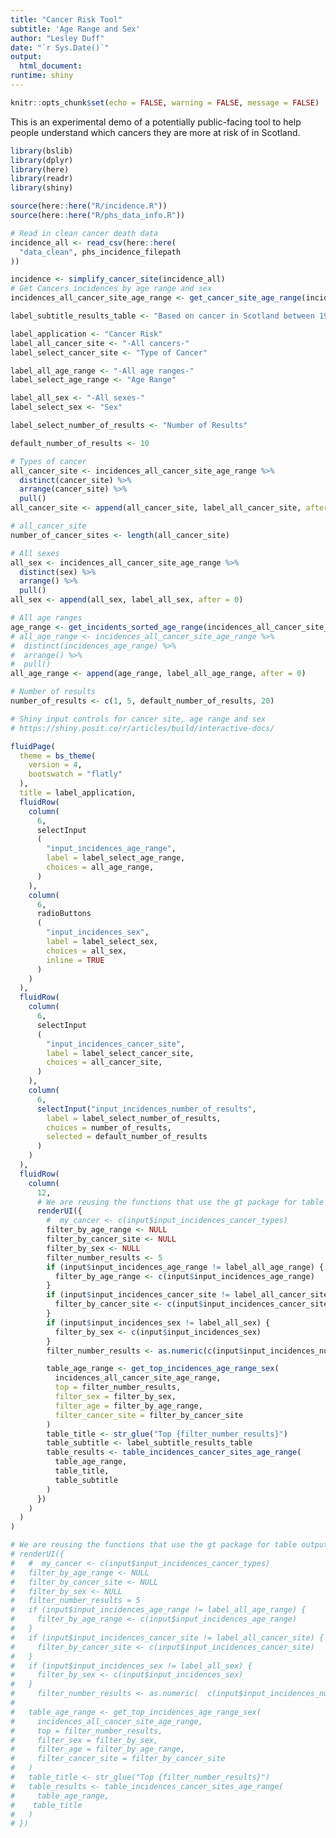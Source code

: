 ```yaml
---
title: "Cancer Risk Tool"
subtitle: 'Age Range and Sex'
author: "Lesley Duff"
date: "`r Sys.Date()`"
output: 
  html_document: 
runtime: shiny
---
```

```r
knitr::opts_chunk$set(echo = FALSE, warning = FALSE, message = FALSE)
```
This is an experimental demo of a potentially public-facing tool to help people understand which cancers they are more at risk of in Scotland.

```r
library(bslib)
library(dplyr)
library(here)
library(readr)
library(shiny)
```

```r
source(here::here("R/incidence.R"))
source(here::here("R/phs_data_info.R"))
```
```r
# Read in clean cancer death data
incidence_all <- read_csv(here::here(
  "data_clean", phs_incidence_filepath
))

incidence <- simplify_cancer_site(incidence_all)
# Get Cancers incidences by age range and sex
incidences_all_cancer_site_age_range <- get_cancer_site_age_range(incidence)
```

```r
label_subtitle_results_table <- "Based on cancer in Scotland between 1997 and 2021"

label_application <- "Cancer Risk"
label_all_cancer_site <- "-All cancers-"
label_select_cancer_site <- "Type of Cancer"

label_all_age_range <- "-All age ranges-"
label_select_age_range <- "Age Range"

label_all_sex <- "-All sexes-"
label_select_sex <- "Sex"

label_select_number_of_results <- "Number of Results"

default_number_of_results <- 10

# Types of cancer
all_cancer_site <- incidences_all_cancer_site_age_range %>%
  distinct(cancer_site) %>%
  arrange(cancer_site) %>%
  pull()
all_cancer_site <- append(all_cancer_site, label_all_cancer_site, after = 0)

# all_cancer_site
number_of_cancer_sites <- length(all_cancer_site)

# All sexes
all_sex <- incidences_all_cancer_site_age_range %>%
  distinct(sex) %>%
  arrange() %>%
  pull()
all_sex <- append(all_sex, label_all_sex, after = 0)

# All age ranges
age_range <- get_incidents_sorted_age_range(incidences_all_cancer_site_age_range)
# all_age_range <- incidences_all_cancer_site_age_range %>%
#  distinct(incidences_age_range) %>%
#  arrange() %>%
#  pull()
all_age_range <- append(age_range, label_all_age_range, after = 0)

# Number of results
number_of_results <- c(1, 5, default_number_of_results, 20)
```


```r
# Shiny input controls for cancer site, age range and sex
# https://shiny.posit.co/r/articles/build/interactive-docs/

fluidPage(
  theme = bs_theme(
    version = 4,
    bootswatch = "flatly"
  ),
  title = label_application,
  fluidRow(
    column(
      6,
      selectInput
      (
        "input_incidences_age_range",
        label = label_select_age_range,
        choices = all_age_range,
      )
    ),
    column(
      6,
      radioButtons
      (
        "input_incidences_sex",
        label = label_select_sex,
        choices = all_sex,
        inline = TRUE
      )
    )
  ),
  fluidRow(
    column(
      6,
      selectInput
      (
        "input_incidences_cancer_site",
        label = label_select_cancer_site,
        choices = all_cancer_site,
      )
    ),
    column(
      6,
      selectInput("input_incidences_number_of_results",
        label = label_select_number_of_results,
        choices = number_of_results,
        selected = default_number_of_results
      )
    )
  ),
  fluidRow(
    column(
      12,
      # We are reusing the functions that use the gt package for table output
      renderUI({
        #  my_cancer <- c(input$input_incidences_cancer_types)
        filter_by_age_range <- NULL
        filter_by_cancer_site <- NULL
        filter_by_sex <- NULL
        filter_number_results <- 5
        if (input$input_incidences_age_range != label_all_age_range) {
          filter_by_age_range <- c(input$input_incidences_age_range)
        }
        if (input$input_incidences_cancer_site != label_all_cancer_site) {
          filter_by_cancer_site <- c(input$input_incidences_cancer_site)
        }
        if (input$input_incidences_sex != label_all_sex) {
          filter_by_sex <- c(input$input_incidences_sex)
        }
        filter_number_results <- as.numeric(c(input$input_incidences_number_of_results))

        table_age_range <- get_top_incidences_age_range_sex(
          incidences_all_cancer_site_age_range,
          top = filter_number_results,
          filter_sex = filter_by_sex,
          filter_age = filter_by_age_range,
          filter_cancer_site = filter_by_cancer_site
        )
        table_title <- str_glue("Top {filter_number_results}")
        table_subtitle <- label_subtitle_results_table
        table_results <- table_incidences_cancer_sites_age_range(
          table_age_range,
          table_title,
          table_subtitle
        )
      })
    )
  )
)
```

```r
# We are reusing the functions that use the gt package for table output
# renderUI({
#   #  my_cancer <- c(input$input_incidences_cancer_types)
#   filter_by_age_range <- NULL
#   filter_by_cancer_site <- NULL
#   filter_by_sex <- NULL
#   filter_number_results = 5
#   if (input$input_incidences_age_range != label_all_age_range) {
#     filter_by_age_range <- c(input$input_incidences_age_range)
#   }
#   if (input$input_incidences_cancer_site != label_all_cancer_site) {
#     filter_by_cancer_site <- c(input$input_incidences_cancer_site)
#   }
#   if (input$input_incidences_sex != label_all_sex) {
#     filter_by_sex <- c(input$input_incidences_sex)
#   }
#     filter_number_results <- as.numeric(  c(input$input_incidences_number_of_results))
#
#   table_age_range <- get_top_incidences_age_range_sex(
#     incidences_all_cancer_site_age_range,
#     top = filter_number_results,
#     filter_sex = filter_by_sex,
#     filter_age = filter_by_age_range,
#     filter_cancer_site = filter_by_cancer_site
#   )
#   table_title <- str_glue("Top {filter_number_results}")
#   table_results <- table_incidences_cancer_sites_age_range(
#     table_age_range,
#    table_title
#   )
# })
```
